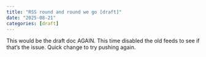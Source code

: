 ```yaml
---
title: "RSS round and round we go [draft]"
date: "2025-08-21"
categories: [draft]
---
```


This would be the draft doc AGAIN. This time disabled the old feeds to see if that's the issue. Quick change to try pushing again.